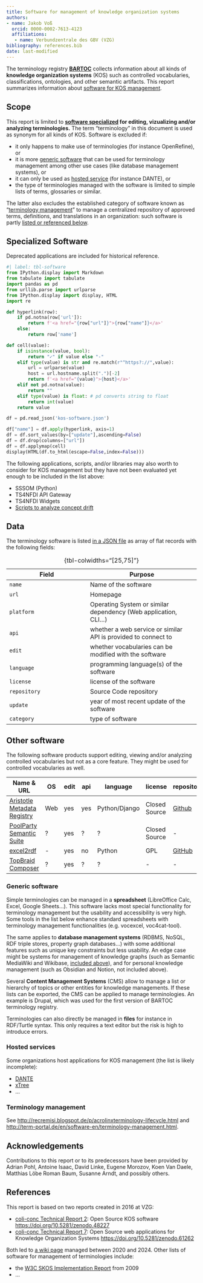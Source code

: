 ```yaml
---
title: Software for management of knowledge organization systems
authors:
- name: Jakob Voß
  orcid: 0000-0002-7613-4123
  affiliations:
   - name: Verbundzentrale des GBV (VZG)
bibliography: references.bib
date: last-modified
---
```


The terminology registry **[BARTOC](https://bartoc.org/)** collects information about all kinds of **knowledge organization systems** (KOS) such as controlled vocabularies, classifications, ontologies, and other semantic artifacts. This report summarizes information about [software for KOS management](#specialized-software).

## Scope

This report is limited to **[software specialized](#specialized-software) for editing, vizualizing and/or analyzing terminologies.** The term "terminology" in this document is used as synonym for all kinds of KOS. Software is excluded if:

- it only happens to make use of terminologies (for instance OpenRefine), or
- it is more [generic software] that can be used for terminology management among other use cases (like database management systems), or
- it can only be used as [hosted service](#hosted-services) (for instance DANTE), or
- the type of terminologies managed with the software is limited to simple lists of terms, glossaries or similar.

The latter also excludes the established category of software known as "[terminology management]" to manage a centralized repository of approved terms, definitions, and translations in an organization: such software is partly [listed or referenced below](#other-software).

## Specialized Software

Deprecated applications are included for historical reference.

```python
#| label: tbl-software
from IPython.display import Markdown
from tabulate import tabulate
import pandas as pd
from urllib.parse import urlparse
from IPython.display import display, HTML
import re

def hyperlink(row):
    if pd.notna(row['url']):
        return f'<a href="{row["url"]}">{row["name"]}</a>'
    else:
        return row['name']    

def cell(value):
    if isinstance(value, bool):
        return "✓" if value else "-"
    elif type(value) is str and re.match(r"^https?://",value):
        url = urlparse(value)
        host = url.hostname.split(".")[-2]
        return f'<a href="{value}">{host}</a>'
    elif not pd.notna(value):
        return ""
    elif type(value) is float: # pd converts string to float
        return int(value)
    return value

df = pd.read_json('kos-software.json')

df["name"] = df.apply(hyperlink, axis=1)
df = df.sort_values(by=["update"],ascending=False)
df = df.drop(columns=["url"])
df = df.applymap(cell)
display(HTML(df.to_html(escape=False,index=False)))
```

The following applications, scripts, and/or libraries may also worth to consider for KOS management but they have not been evaluated yet enough to be included in the list above:

- SSSOM (Python)
- TS4NFDI API Gateway
- TS4NFDI Widgets
- [Scripts to analyze concept drift](https://github.com/Multilingual-LGBTQIA-Vocabularies/Examing_LGBTQ_Concepts)

## Data

The terminology software is listed [in a JSON file](kos-software.json) as array of flat records with the following fields:

Field | Purpose
------|--------
`name` | Name of the software
`url` | Homepage
`platform` | Operating System or similar dependency (Web application, CLI...) 
`api` | whether a web service or similar API is provided to connect to
`edit` | whether vocabularies can be modified with the software
`language` | programming language(s) of the software
`license` | license of the software
`repository` | Source Code repository
`update` | year of most recent update of the software
`category` | type of software

: {tbl-colwidths="[25,75]"}


## Other software

The following software products support editing, viewing and/or analyzing controlled vocabularies but not as a core feature. They might be used for controlled vocabularies as well.

| Name & URL | OS | edit | api | language | license | repository | update |
|--|--|--|--|--|--|--|--|
| [Aristotle Metadata Registry](http://aristotlemetadata.com/) | Web | yes | yes | Python/Django | Closed Source | [Github](https://github.com/Aristotle-Metadata-Enterprises/) | 2025 
| [PoolParty Semantic Suite](https://www.poolparty.biz/product-overview) | ? | yes | ? | ? | Closed Source | - | 
| [excel2rdf](https://github.com/edmondchuc/excel2rdf) | - | yes | no | Python | GPL | [GitHub](https://github.com/edmondchuc/excel2rdf) | 2021
| [TopBraid Composer](https://allegrograph.com/topbraid-composer/) | ? | yes | ? | ? | - | - | 

### Generic software

Simple terminologies can be managed in a **spreadsheet** (LibreOffice Calc, Excel, Google Sheets...). This software lacks most special functionality for terminology management but the usability and accessibility is very high. Some tools in the list below enhance standard spreadsheets with terminology management functionalities (e.g. vocexcel, voc4cat-tool).

The same applies to **database management systems** (RDBMS, NoSQL, RDF triple stores, property graph databases...) with some additional features such as unique key constraints but less usability. An edge case might be systems for management of knowledge graphs (such as Semantic MediaWiki and Wikibase, [included above](#software)), and for personal knowledge management (such as Obsidian and Notion, not included above).

Several **Content Management Systems** (CMS) allow to manage a list or hierarchy of topics or other entities for knowledge managements. If these lists can be exported, the CMS can be applied to manage terminologies. An example is Drupal, which was used for the first version of BARTOC terminology registry.

<!--
More examples:

- [Sanity Taxonomy Manager](https://www.npmjs.com/package/sanity-plugin-taxonomy-manager) (for Sanity CMS)
-->

Terminologies can also directly be managed in **files** for instance in RDF/Turtle syntax. This only requires a text editor but the risk is high to introduce errors.

### Hosted services

Some organizations host applications for KOS management (the list is likely incomplete):

- [DANTE](https://doi.org/10.11588/akmb.2018.1.63475)
- [xTree](https://xtree-public.digicult-verbund.de/)
- ...

### Terminology management

See [http://recremisi.blogspot.de/p/acrolinxterminology-lifecycle.html](http://recremisi.blogspot.de/p/acrolinxterminology-lifecycle.html) and [http://term-portal.de/en/software-en/terminology-management.html](http://term-portal.de/en/software-en/terminology-management.html).

## Acknowledgements

Contributions to this report or to its predecessors have been provided by 
Adrian Pohl,
Antoine Isaac,
David Linke,
Eugene Morozov,
Koen Van Daele,
Matthias Löbe
Roman Baum,
Susanne Arndt,
and possibly others.

## References

This report is based on two reports created in 2016 at VZG:

- [coli-conc Technical Report 2](https://coli-conc.gbv.de/publications/tr2.html): Open Source KOS software <https://doi.org/10.5281/zenodo.48227>
- [coli-conc Technical Report 7](https://coli-conc.gbv.de/publications/tr7.html): Open Source web applications for Knowledge Organization Systems <https://doi.org/10.5281/zenodo.61262>

Both led to [a wiki page](https://github.com/gbv/bartoc.org/wiki/Software-for-controlled-vocabularies) managed between 2020 and 2024. Other lists of software for management of terminologies include:

- the [W3C SKOS Implementation Report](https://www.w3.org/2006/07/SWD/SKOS/reference/20090315/implementation.html) from 2009
- ...

